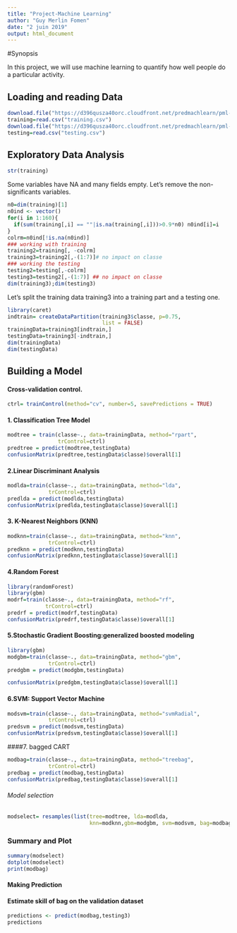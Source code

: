 ```yaml
---
title: "Project-Machine Learning"
author: "Guy Merlin Fomen"
date: "2 juin 2019"
output: html_document
---
```


#Synopsis

In this project, we will use machine learning to quantify how well people do a particular activity.

## Loading and reading Data
```r
download.file("https://d396qusza40orc.cloudfront.net/predmachlearn/pml-training.csv",destfile ="training.csv")
training=read.csv("training.csv")
download.file("https://d396qusza40orc.cloudfront.net/predmachlearn/pml-testing.csv",destfile ="testing.csv")
testing=read.csv("testing.csv")
```

## Exploratory Data Analysis

```r
str(training)
```

Some variables have NA and many fields empty. Let's remove the non-significants variables.

```r
n0=dim(training)[1]
n0ind <- vector()
for(i in 1:160){
  if(sum(training[,i] == ""|is.na(training[,i]))>0.9*n0) n0ind[i]=i
}
colrm=n0ind[!is.na(n0ind)]
### working with training
training2=training[, -colrm]
training3=training2[,-(1:7)]# no impact on classe
### working the testing
testing2=testing[,-colrm]
testing3=testing2[,-(1:7)] ## no impact on classe
dim(training3);dim(testing3)
```

Let's split the training data training3 into a training part and a testing one. 

```r
library(caret)
indtrain= createDataPartition(training3$classe, p=0.75,
                              list = FALSE)
trainingData=training3[indtrain,]
testingData=training3[-indtrain,]
dim(trainingData)
dim(testingData)
```

## Building a Model
#### Cross-validation control.

```r
ctrl= trainControl(method="cv", number=5, savePredictions = TRUE)
```

#### 1. Classification Tree Model

```r
modtree = train(classe~., data=trainingData, method="rpart",
                trControl=ctrl)
predtree = predict(modtree,testingData)
confusionMatrix(predtree,testingData$classe)$overall[1]
```

#### 2.Linear Discriminant Analysis

```r
modlda=train(classe~., data=trainingData, method="lda",
             trControl=ctrl)
predlda = predict(modlda,testingData)
confusionMatrix(predlda,testingData$classe)$overall[1]
```

#### 3. K-Nearest Neighbors (KNN)

```r
modknn=train(classe~., data=trainingData, method="knn",
             trControl=ctrl)
predknn = predict(modknn,testingData)
confusionMatrix(predknn,testingData$classe)$overall[1]
```

#### 4.Random Forest

```r
library(randomForest)
library(gbm)
modrf=train(classe~., data=trainingData, method="rf",
            trControl=ctrl)
predrf = predict(modrf,testingData)
confusionMatrix(predrf,testingData$classe)$overall[1]
```

#### 5.Stochastic Gradient Boosting:generalized boosted modeling

```r
library(gbm)
modgbm=train(classe~., data=trainingData, method="gbm",
             trControl=ctrl)
predgbm = predict(modgbm,testingData)
```

```r
confusionMatrix(predgbm,testingData$classe)$overall[1]
```

#### 6.SVM: Support Vector Machine

```r
modsvm=train(classe~., data=trainingData, method="svmRadial",
             trControl=ctrl)
predsvm = predict(modsvm,testingData)
confusionMatrix(predsvm,testingData$classe)$overall[1]
```

####7. bagged CART

```r
modbag=train(classe~., data=trainingData, method="treebag",
             trControl=ctrl)
predbag = predict(modbag,testingData)
confusionMatrix(predbag,testingData$classe)$overall[1]
```

###### Model selection

```r
modselect= resamples(list(tree=modtree, lda=modlda, 
                          knn=modknn,gbm=modgbm, svm=modsvm, bag=modbag))
```

### Summary and Plot

```r
summary(modselect)
dotplot(modselect)
print(modbag)
```



#### Making Prediction
#### Estimate skill of bag on the validation dataset

```r
predictions <- predict(modbag,testing3)
predictions
```
